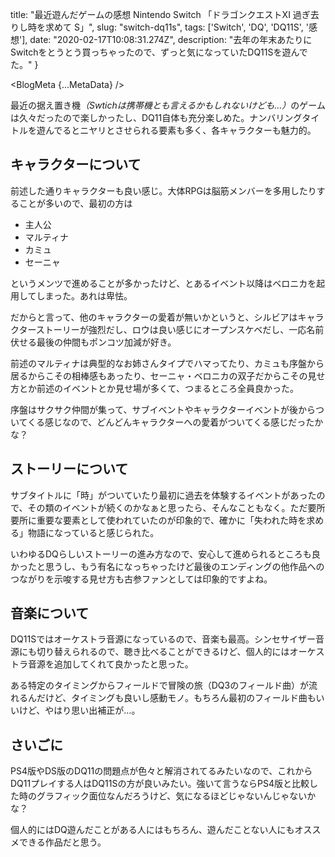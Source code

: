 
  title: "最近遊んだゲームの感想 Nintendo Switch 「ドラゴンクエストXI 過ぎ去りし時を求めて S」",
  slug: "switch-dq11s",
  tags: ['Switch', 'DQ', 'DQ11S', '感想'],
  date: "2020-02-17T10:08:31.274Z",
  description: "去年の年末あたりにSwitchをとうとう買っちゃったので、ずっと気になっていたDQ11Sを遊んでた。"
}

<BlogMeta {...MetaData} />

最近の据え置き機<i>（Swtichは携帯機とも言えるかもしれないけども…）</i>のゲームは久々だったので楽しかったし、DQ11自体も充分楽しめた。ナンバリングタイトルを遊んでるとニヤリとさせられる要素も多く、各キャラクターも魅力的。


## キャラクターについて

前述した通りキャラクターも良い感じ。大体RPGは脳筋メンバーを多用したりすることが多いので、最初の方は

* 主人公
* マルティナ
* カミュ
* セーニャ

というメンツで進めることが多かったけど、とあるイベント以降はベロニカを起用してしまった。あれは卑怯。

だからと言って、他のキャラクターの愛着が無いかというと、シルビアはキャラクターストーリーが強烈だし、ロウは良い感じにオープンスケベだし、一応名前伏せる最後の仲間もポンコツ加減が好き。

前述のマルティナは典型的なお姉さんタイプでハマってたり、カミュも序盤から居るからこその相棒感もあったり、セーニャ・ベロニカの双子だからこその見せ方とか前述のイベントとか見せ場が多くて、つまるところ全員良かった。

序盤はサクサク仲間が集って、サブイベントやキャラクターイベントが後からついてくる感じなので、どんどんキャラクターへの愛着がついてくる感じだったかな？


## ストーリーについて

サブタイトルに「時」がついていたり最初に過去を体験するイベントがあったので、その類のイベントが続くのかなぁと思ったら、そんなこともなく。ただ要所要所に重要な要素として使われていたのが印象的で、確かに「失われた時を求める」物語になっていると感じられた。

いわゆるDQらしいストーリーの進み方なので、安心して進められるところも良かったと思うし、もう有名になっちゃったけど最後のエンディングの他作品へのつながりを示唆する見せ方も古参ファンとしては印象的ですよね。


## 音楽について

DQ11Sではオーケストラ音源になっているので、音楽も最高。シンセサイザー音源にも切り替えられるので、聴き比べることができるけど、個人的にはオーケストラ音源を追加してくれて良かったと思った。

ある特定のタイミングからフィールドで冒険の旅（DQ3のフィールド曲）が流れるんだけど、タイミングも良いし感動モノ。もちろん最初のフィールド曲もいいけど、やはり思い出補正が…。


## さいごに

PS4版やDS版のDQ11の問題点が色々と解消されてるみたいなので、これからDQ11プレイする人はDQ11Sの方が良いみたい。強いて言うならPS4版と比較した時のグラフィック面位なんだろうけど、気になるほどじゃないんじゃないかな？

個人的にはDQ遊んだことがある人にはもちろん、遊んだことない人にもオススメできる作品だと思う。


<Buttons />
